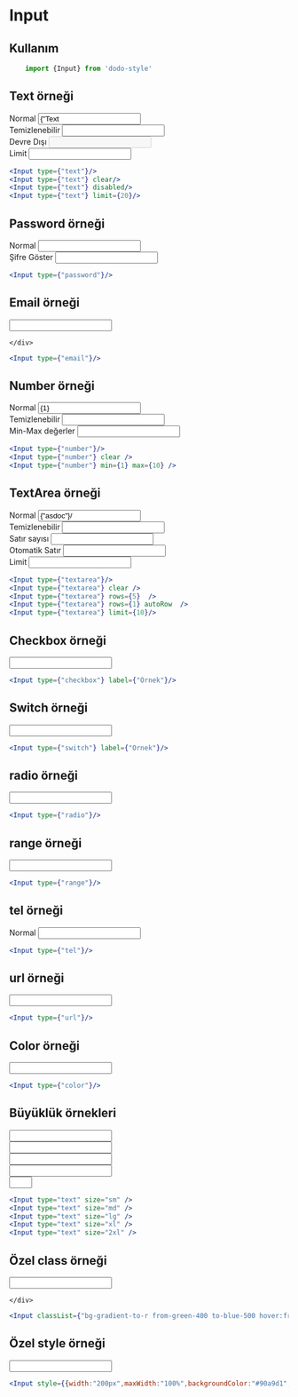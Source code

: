 
<Meta title="Dökümanlar/Input" />

# Input

## Kullanım

```js
    import {Input} from 'dodo-style'
```




## Text örneği
<div style={{display:"flex",flexDirection:"row",alignItems:"center",flexWrap:"wrap"}}>
    <div style={{margin:"5px"}}>
        <span className={"dark:text-gray-300"}>Normal</span>
        <Input type={"text"} value={"Text Örneği"} />
    </div>
    <div style={{margin:"5px"}}>
        <span className={"dark:text-gray-300"}>Temizlenebilir</span>
        <Input type={"text"} clear/>
    </div>
    <div style={{margin:"5px"}}>
        <span className={"dark:text-gray-300"}>Devre Dışı</span>
        <Input type={"text"} disabled/>
    </div>
    <div style={{margin:"5px"}}>
        <span className={"dark:text-gray-300"}>Limit</span>
        <Input type={"text"} limit={20}/>
    </div>
</div>

```jsx
<Input type={"text"}/>
<Input type={"text"} clear/>
<Input type={"text"} disabled/>
<Input type={"text"} limit={20}/>

```

## Password örneği
<div style={{display:"flex",flexDirection:"row",alignItems:"center",flexWrap:"wrap"}}>
    <div style={{margin:"5px"}}>
        <span className={"dark:text-gray-300"}>Normal</span>
        <Input type={"password"} />
    </div>
    <div style={{margin:"5px"}}>
        <span className={"dark:text-gray-300"}>Şifre Göster</span>
        <Input type={"password"} showPassword />
    </div>
</div>

```jsx
<Input type={"password"}/>

```

## Email örneği
<div style={{display:"flex",flexDirection:"row",alignItems:"center",flexWrap:"wrap"}}>
    <div style={{margin:"5px"}}>
        <Input type={"email"} />

    </div>
</div>

```jsx
<Input type={"email"}/>

```

## Number örneği
<div style={{display:"flex",flexDirection:"row",alignItems:"center",flexWrap:"wrap"}}>
    <div style={{margin:"5px"}}>
        <span className={"dark:text-gray-300"}>Normal</span>
        <Input type={"number"} value={1} />
    </div>
    <div style={{margin:"5px"}}>
        <span className={"dark:text-gray-300"}>Temizlenebilir</span>
        <Input type={"number"} clear />
    </div>
    <div style={{margin:"5px"}}>
        <span className={"dark:text-gray-300"}>Min-Max değerler</span>
        <Input type={"number"} min={1} max={10} />
    </div>
</div>

```jsx
<Input type={"number"}/>
<Input type={"number"} clear />
<Input type={"number"} min={1} max={10} />
```

## TextArea örneği
<div style={{display:"flex",flexDirection:"row",alignItems:"center",flexWrap:"wrap"}}>
    <div style={{margin:"5px"}}>
        <span className={"dark:text-gray-300"}>Normal</span>
        <Input type={"textarea"} value={"asdoc"}/>
    </div>
    <div style={{margin:"5px"}}>
        <span className={"dark:text-gray-300"}>Temizlenebilir</span>
        <Input type={"textarea"} clear />
    </div>
    <div style={{margin:"5px"}}>
        <span className={"dark:text-gray-300"}>Satır sayısı</span>
        <Input type={"textarea"} rows={5}  />
    </div>
    <div style={{margin:"5px"}}>
        <span className={"dark:text-gray-300"}>Otomatik Satır</span>
        <Input type={"textarea"} rows={1} autoRow  />
    </div>
    <div style={{margin:"5px"}}>
        <span className={"dark:text-gray-300"}>Limit</span>
        <Input type={"textarea"} limit={10}/>
    </div>
</div>

```jsx
<Input type={"textarea"}/>
<Input type={"textarea"} clear />
<Input type={"textarea"} rows={5}  />
<Input type={"textarea"} rows={1} autoRow  />
<Input type={"textarea"} limit={10}/>
```


## Checkbox örneği
<div style={{display:"flex",flexDirection:"row",alignItems:"center",flexWrap:"wrap"}}>
    <div style={{margin:"5px"}}>
        <Input type={"checkbox"} label={"Örnek yazı denemesi"}/>
    </div>
</div>

```jsx
<Input type={"checkbox"} label={"Örnek"}/>

```
## Switch örneği
<div style={{display:"flex",flexDirection:"row",alignItems:"center",flexWrap:"wrap"}}>
    <div style={{margin:"5px"}}>
        <Input type={"switch"} label={"Örnek yazı denemesi"}/>
    </div>
</div>

```jsx
<Input type={"switch"} label={"Örnek"}/>

```
## radio örneği
<div style={{display:"flex",flexDirection:"row",alignItems:"center",flexWrap:"wrap"}}>
    <div style={{margin:"5px"}}>
        <Input type={"radio"} />
    </div>
</div>

```jsx
<Input type={"radio"}/>

```
## range örneği
<div style={{display:"flex",flexDirection:"row",alignItems:"center",flexWrap:"wrap"}}>
    <div style={{margin:"5px"}}>
        <Input type={"range"} />
    </div>
</div>

```jsx
<Input type={"range"}/>

```

## tel örneği
<div style={{display:"flex",flexDirection:"row",alignItems:"center",flexWrap:"wrap"}}>
    <div style={{margin:"5px"}}>
        <span className={"dark:text-gray-300"}>Normal</span>
        <Input type={"tel"} />
    </div>

</div>

```jsx
<Input type={"tel"}/>

```
## url örneği
<div style={{display:"flex",flexDirection:"row",alignItems:"center",flexWrap:"wrap"}}>
    <div style={{margin:"5px"}}>
        <Input type={"url"} />
    </div>
</div>

```jsx
<Input type={"url"}/>

```

## Color örneği
<div style={{display:"flex",flexDirection:"row",alignItems:"center",flexWrap:"wrap"}}>
    <div style={{margin:"5px"}}>
        <Input type={"color"} />
    </div>
</div>

```jsx
<Input type={"color"}/>

```
## Büyüklük örnekleri
<div style={{display:"flex",flexDirection:"row",alignItems:"center",flexWrap:"wrap"}}>
    <div style={{margin:"5px"}}>
        <Input type="text" size="sm" />
    </div>
    <div style={{margin:"5px"}}>
        <Input type="text" size="md" />
    </div>
    <div style={{margin:"5px"}}>
        <Input type="text" size="lg" />
    </div>
    <div style={{margin:"5px"}}>
        <Input type="text" size="xl" />
    </div>
    <div style={{margin:"5px"}}>
        <Input type="text" size="2xl" />
    </div>
</div>


```jsx
<Input type="text" size="sm" />
<Input type="text" size="md" />
<Input type="text" size="lg" />
<Input type="text" size="xl" />
<Input type="text" size="2xl" />

```

## Özel class örneği
<div style={{display:"flex",flexDirection:"row",alignItems:"center",flexWrap:"wrap"}}>
    <div style={{margin:"5px"}}>
        <Input classList={"bg-gradient-to-r from-green-400 to-blue-500 hover:from-pink-500 hover:to-yellow-500 transition ease-in-out delay-150 duration-300 transform hover:-translate-y-1 hover:scale-110"} />

    </div>
</div>

```jsx
<Input classList={"bg-gradient-to-r from-green-400 to-blue-500 hover:from-pink-500 hover:to-yellow-500 transition ease-in-out delay-150 duration-300 transform hover:-translate-y-1 hover:scale-110"}/>

```

## Özel style örneği
<div style={{display:"flex",flexDirection:"row",alignItems:"center",flexWrap:"wrap"}}>
    <div style={{margin:"5px"}}>
        <Input style={{width:"200px",maxWidth:"100%",backgroundColor:"#90a9d1",border:"1px solid #6189c7"}} />
    </div>
</div>

```jsx
<Input style={{width:"200px",maxWidth:"100%",backgroundColor:"#90a9d1",border:"1px solid #6189c7"}}/>

```
